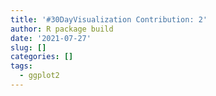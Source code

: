 ```yaml
---
title: '#30DayVisualization Contribution: 2'
author: R package build
date: '2021-07-27'
slug: []
categories: []
tags:
  - ggplot2
---
```

